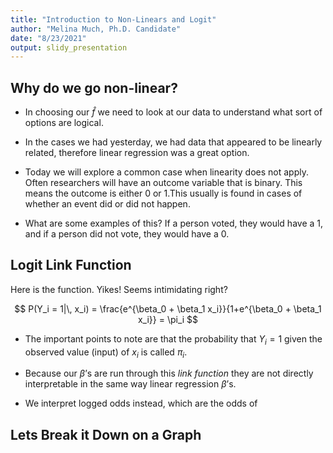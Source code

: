 ```yaml
---
title: "Introduction to Non-Linears and Logit"
author: "Melina Much, Ph.D. Candidate"
date: "8/23/2021"
output: slidy_presentation
---
```


## Why do we go non-linear?

- In choosing our $\hat{f}$ we need to look at our data to understand what sort of options are logical. 

- In the cases we had yesterday, we had data that appeared to be linearly related, therefore linear regression was a great option.

- Today we will explore a common case when linearity does not apply. Often researchers will have an outcome variable that is binary. This means the outcome is either $0$ or $1$.This usually is found in cases of whether an event did or did not happen.

- What are some examples of this? If a person voted, they would have a $1$, and if a person did not vote, they would have a $0$.

## Logit Link Function

Here is the function. Yikes! Seems intimidating right?

$$
  P(Y_i = 1|\, x_i) = \frac{e^{\beta_0 + \beta_1 x_i}}{1+e^{\beta_0 + \beta_1 x_i}} = \pi_i
$$

- The important points to note are that the probability that $Y_i = 1$ given the observed value (input) of $x_i$ is called $\pi_i$. 

- Because our $\beta$'s are run through this *link function* they are not directly interpretable in the same way linear regression $\beta$'s.

- We interpret logged odds instead, which are the odds of 



## Lets Break it Down on a Graph


